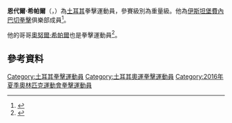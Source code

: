 {{Infobox sportsperson
| headercolor    = 
| name           = 恩代爾·希帕爾
| image          = 
| imagesize      = <!--Only for images narrower than 220 pixels.-->
| caption        = 
| birth_name     = 
| fullname       = 
| nickname       = 
| nationality    = [[土耳其|土耳其]]
| residence      = 
| birth_date     = {{birth date and age|1987|05|01}}
| birth_place    = 
| death_date     = 
| death_place    = 
| height         = {{height|m=1.75}}
| weight         = 
| website        = 
| country        = [[土耳其|土耳其]]
| sport          = [[拳擊|拳擊]]
| event          = 重量级
| collegeteam    = 
| club           = [[費內巴切拳擊|費內巴切拳擊]]
| team           = 
| turnedpro      = 
| coach          = 
| retired        = 
| coaching       = 
| worlds         = 
| regionals      = 
| nationals      = 
| olympics       = 
| paralympics    = 
| highestranking = 
| pb             = 
| medaltemplates =
{{MedalCompetition|[[地中海運動會|地中海運動會]]}}
{{MedalGold| [[2009年地中海運動會|2009 佩斯卡拉]] | [[2009年地中海運動會拳擊比賽|重量級]]}}
{{MedalBronze| [[2005年地中海運動會|2005 阿爾梅里亞]] | [[2005年地中海運動會拳擊比賽|輕中量級]]}}
{{MedalCompetition|世界大學拳擊錦標賽}}
{{MedalGold| [[2010年世界大學拳擊錦標賽|2010 烏蘭巴托]] | 重量級}}
}}

'''恩代爾·希帕爾'''（{{lang-tr|'''Önder Şipal'''}}，{{bd|1987年|5月1日}}）為[[土耳其|土耳其]]拳擊運動員，參賽級別為重量級。他為[[伊斯坦堡|伊斯坦堡]][[費內巴切拳擊|費內巴切拳擊]]俱樂部成員<ref>{{Cite web |url=http://www.fenerbahce.org/kurumsal/detay.asp?ContentID=6273 |title=Fenerbahçe Boxing squad |access-date=2016-09-03 |archive-date=2018-10-02 |archive-url=https://web.archive.org/web/20181002114110/https://www.fenerbahce.org/kurumsal/detay.asp?ContentID=6273 |dead-url=no }}</ref>。

他的哥哥[[奧努爾·希帕爾|奧努爾·希帕爾]]也是拳擊運動員<ref>{{cite news |url=http://www.bayburtpostasi.com.tr/spor/2840-sipal-kardesler-bildiginiz-gibi |newspaper=Bayburt Postası |title=Şipal kardeşler "bildiğiniz gibi" |date=2010-10-09 |language=tr |accessdate=2011-06-29 |archive-date=2018-10-06 |archive-url=https://web.archive.org/web/20181006190110/http://www.bayburtpostasi.com.tr/spor/2840-sipal-kardesler-bildiginiz-gibi |dead-url=no }}</ref>。

== 參考資料==
{{reflist}}

{{DEFAULTSORT:Sipal, Onder}}
[[Category:土耳其拳擊運動員|Category:土耳其拳擊運動員]]
[[Category:土耳其奧運拳擊運動員|Category:土耳其奧運拳擊運動員]]
[[Category:2016年夏季奧林匹克運動會拳擊運動員|Category:2016年夏季奧林匹克運動會拳擊運動員]]